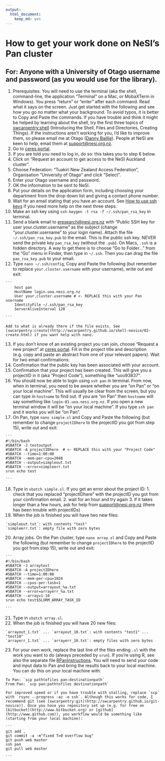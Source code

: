 ```yaml
---
output: 
  html_document: 
    keep_md: yes
---
```

# How to get your work done on NeSI's Pan cluster

## For: Anyone with a University of Otago username and password (as you would use for the library).

1.  Prerequisites: You will need to use the terminal (aka the shell, command-line, the application "Terminal" on a Mac, or MobaXTerm in Windows). You press "return" or "enter" after each command. Read what it says on the screen. Just get started with the following and see how you go no matter what your background. To avoid typos, it is better to Copy and Paste the commands. If you have trouble and think it might be helped by learning about the shell, try the first three topics of [swcarpentry:shell](http://swcarpentry.github.io/shell-novice/) (Introducing the Shell, Files and Directories, Creating Things). If the instructions aren't working for you, I'd like to improve them, so please email me at Otago ([Danny Baillie](mailto:danny.baillie@otago.ac.nz?Subject=PanInstructions)). People at NeSI are keen to help, email them at [support@nesi.org.nz](mailto:support@nesi.org.nz).
2.  Go to [ceres portal](https://web.ceres.auckland.ac.nz/portal).
3.  If you are told you need to log in, do so: this takes you to step 6 below.
4.  Click on "Request an account to get access to the NeSI Auckland cluster".
5.  Choose Federation: "Tuakiri New Zealand Access Federation", Organisation "University of Otago" and click "Select".
6.  Enter your Otago username and password.
7.  OK the information to be sent to NeSI.
8.  Put your details on the application form, including choosing your department from the drop down list and giving a contact phone number.
9.  Wait for an email stating that you have an account. See [How to use ssh keys](https://wiki.auckland.ac.nz/display/CER/How+to+log+in+using+ssh+keys) if you need more help on the next three steps.
10.  Make an ssh key using `ssh-keygen -t rsa -f ~/.ssh/pan_rsa_key` in terminal.
11.  Send a blank email to [eresearch@nesi.org.nz](mailto:eresearch@nesi.org.nz?Subject=Public%20SSH%20key%20for%20user%20your.cluster.username) with "Public SSH key for user your.cluster.username" as the subject (change "your.cluster.username" to your login name). Attach the file `~/.ssh/pan_rsa_key.pub` to the email. This is the public ssh key. NEVER send the private key `pan_rsa_key` (without the `.pub`). On Macs, `.ssh` is a hidden directory. A way to get there is to choose "Go to Folder..." from the "Go" menu in Finder, then type in `~/.ssh`. Then you can drag the file `pan_rsa_key.pub` to your email.
12.  Type `nano ~/.ssh/config`, Copy and Paste the following (but remember to replace `your.cluster.username` with your username), write out and exit:

    ```
        host pan
        HostName login.uoa.nesi.org.nz
        User your.cluster.username # <- REPLACE this with your Pan username
        IdentityFile ~/.ssh/pan_rsa_key
        ServerAliveInterval 120

    ```

    Add to what is already there if the file exists. See [swcarpentry:create](http://swcarpentry.github.io/shell-novice/02-create.html) if you want help with nano.
13.  If you don't know of an existing project you can join, choose "Request a new project" at [ceres portal](https://web.ceres.auckland.ac.nz/portal). Fill in the project title and description (e.g. copy and paste an abstract from one of your relevant papers). Wait for two email confirmations:
14.  Confirmation that the public key has been associated with your account.
15.  Confirmation that your project has been created. This will give you a projectID in it (aka "Project Code"), something like "uoo93837".
16.  You should now be able to login using `ssh pan` in terminal. From now, when in terminal, you need to be aware whether you are "on Pan" or "on your local machine". This will usually be clear from the screen, but you can type in `hostname` to find out. If you are "on Pan" then `hostname` will say something like `login-01.uoa.nesi.org.nz`. If you open a new terminal window it will be "on your local machine". If you type `ssh pan` and it works you will be "on Pan".
17.  On Pan, type `nano simple.sl` and Copy and Paste the following (but remember to change `projectIDhere` to the projectID you got from step 15), write out and exit:

    ```
    #!/bin/bash
    #SBATCH -J testoutput
    #SBATCH -A projectIDhere  # <- REPLACE this with your "Project Code"
    #SBATCH --time=1:00:00
    #SBATCH --mem-per-cpu=2048
    #SBATCH --output=simpleout.txt
    #SBATCH --error=simpleerr.txt
    srun echo test

    ```

18.  Type in `sbatch simple.sl`. If you get an error about the project ID:
    1.  check that you replaced "projectIDhere" with the projectID you got from your confirmation email.
    2.  wait for an hour and try again
    3.  if it takes longer than a few hours, ask for help from [support@nesi.org.nz](mailto:support@nesi.org.nz) (there has been trouble with projectIDs)
19.  When the job is finished you will have two new files:

    `simpleout.txt`: with contents "test"
    `simpleerr.txt`: empty file with zero bytes

20.  Array jobs. On the Pan cluster, type `nano array.sl` and Copy and Paste the following (but remember to change `projectIDhere` to the projectID you got from step 15), write out and exit:

    ```
    #!/bin/bash
    #SBATCH -J arraytest
    #SBATCH -A projectIDhere
    #SBATCH --time=1:00:00
    #SBATCH --mem-per-cpu=1024 
    #SBATCH --cpus-per-task=1
    #SBATCH --output=arrayout_%a.txt
    #SBATCH --error=arrayerr_%a.txt
    #SBATCH --array=1-10
    srun echo test$SLURM_ARRAY_TASK_ID

    ```

21.  Type in `sbatch array.sl`.
22.  When the job is finished you will have 20 new files:

    `arrayout_1.txt` ... `arrayout_10.txt`: with contents "test1" ... "test10"
    `arrayerr_1.txt` ... `arrayerr_10.txt`: empty files with zero bytes

23.  For your own work, replace the last line of the files ending `.sl` with the work you want to do (always preceded by `srun`). If you're using R, see also the separate file [RPanInstructions](https://rawgit.com/dannybaillie/NeSI/master/RPanInstructions.html). You will need to send your code and input data to Pan and bring the results back to your local machine. You can do this on your local machine with:

    To Pan: `scp pathtofiles pan:destinationpath`
    From Pan: `scp pan:pathtofiles destinationpath`

    For improved speed or if you have trouble with stalling, replace `scp` with `rsync --progress -az -e ssh`. Although this works for code, I recommend git (see [swcarpentry:git](http://swcarpentry.github.io/git-novice)). Once you have you repository set up (e.g. for free on [bitbucket](http://www.bitbucket.org) or [github](http://www.github.com)), you workflow would be something like (starting from your local machine):

    ```
    git add .
    git commit -a -m"fixed T=0 overflow bug"
    git push web master
    ssh pan
    git pull web master

    ```
